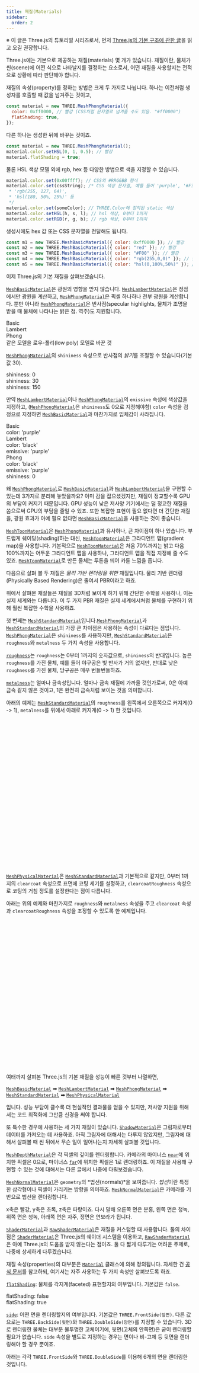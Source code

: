 ```yaml
---
title: 재질(Materials)
sidebar:
  order: 2
---
```


※ 이 글은 Three.js의 튜토리얼 시리즈로서,
먼저 [Three.js의 기본 구조에 관한 글](fundamentals.html)을
읽고 오길 권장합니다.

Three.js에는 기본으로 제공하는 재질(materials) 몇 개가 있습니다.
재질이란, 물체가 씬(scene)에 어떤 식으로 나타날지를 결정하는 요소로서,
어떤 재질을 사용할지는 전적으로 상황에 따라 판단해야 합니다.

재질의 속성(property)를 정하는 방법은 크게 두 가지로 나뉩니다. 하나는
이전처럼 생성자를 호출할 때 값을 넘겨주는 것이고,

```js
const material = new THREE.MeshPhongMaterial({
  color: 0xff0000, // 빨강 (CSS처럼 문자열로 넘겨줄 수도 있음. "#ff0000")
  flatShading: true,
});
```

다른 하나는 생성한 뒤에 바꾸는 것이죠.

```js
const material = new THREE.MeshPhongMaterial();
material.color.setHSL(0, 1, 0.5); // 빨강
material.flatShading = true;
```

물론 HSL 색상 모델 외에 rgb, hex 등 다양한 방법으로 색을 지정할
수 있습니다.

```js
material.color.set(0x00ffff); // CSS의 #RRGGBB 형식
material.color.set(cssString); /* CSS 색상 문자열, 예를 들어 'purple', '#F32',
 * 'rgb(255, 127, 64)',
 * 'hsl(180, 50%, 25%)' 등
 */
material.color.set(someColor); // THREE.Color에 정의된 static 색상
material.color.setHSL(h, s, l); // hsl 색상, 0부터 1까지
material.color.setRGB(r, g, b); // rgb 색상, 0부터 1까지
```

생성시에도 hex 값 또는 CSS 문자열을 전달해도 됩니다.

```js
const m1 = new THREE.MeshBasicMaterial({ color: 0xff0000 }); // 빨강
const m2 = new THREE.MeshBasicMaterial({ color: "red" }); // 빨강
const m3 = new THREE.MeshBasicMaterial({ color: "#F00" }); // 빨강
const m4 = new THREE.MeshBasicMaterial({ color: "rgb(255,0,0)" }); // 빨강
const m5 = new THREE.MeshBasicMaterial({ color: "hsl(0,100%,50%)" }); // 빨강
```

이제 Three.js의 기본 재질을 살펴보겠습니다.

[`MeshBasicMaterial`](/api/ko/materials/MeshBasicMaterial)은 광원의 영향을 받지 않습니다. [`MeshLambertMaterial`](/api/ko/materials/MeshLambertMaterial)은
정점에서만 광원을 계산하고, [`MeshPhongMaterial`](/api/ko/materials/MeshPhongMaterial)은 픽셀 하나하나 전부 광원을
계산합니다. 뿐만 아니라 [`MeshPhongMaterial`](/api/ko/materials/MeshPhongMaterial)은 반사점(specular highlights, 물체가 조명을 받을 때 물체에 나타나는 밝은 점. 역주)도
지원합니다.

<div class="spread">
  <div>
    <div data-diagram="MeshBasicMaterial"></div>
    <div class="code">Basic</div>
  </div>
  <div>
    <div data-diagram="MeshLambertMaterial"></div>
    <div class="code">Lambert</div>
  </div>
  <div>
    <div data-diagram="MeshPhongMaterial"></div>
    <div class="code">Phong</div>
  </div>
</div>
<div class="spread">
  <div>
    <div data-diagram="MeshBasicMaterialLowPoly"></div>
  </div>
  <div>
    <div data-diagram="MeshLambertMaterialLowPoly"></div>
  </div>
  <div>
    <div data-diagram="MeshPhongMaterialLowPoly"></div>
  </div>
</div>
<div class="threejs_center code">
  같은 모델을 로우-폴리(low poly) 모델로 바꾼 것
</div>

[`MeshPhongMaterial`](/api/ko/materials/MeshPhongMaterial)의 `shininess` 속성으로 반사점의 *밝기*를 조절할 수
있습니다(기본값 30).

<div class="spread">
  <div>
    <div data-diagram="MeshPhongMaterialShininess0"></div>
    <div class="code">shininess: 0</div>
  </div>
  <div>
    <div data-diagram="MeshPhongMaterialShininess30"></div>
    <div class="code">shininess: 30</div>
  </div>
  <div>
    <div data-diagram="MeshPhongMaterialShininess150"></div>
    <div class="code">shininess: 150</div>
  </div>
</div>

만약 [`MeshLambertMaterial`](/api/ko/materials/MeshLambertMaterial)이나 [`MeshPhongMaterial`](/api/ko/materials/MeshPhongMaterial)의 `emissive` 속성에
색상값을 지정하고, ([`MeshPhongMaterial`](/api/ko/materials/MeshPhongMaterial)은 `shininess`도 0으로 지정해야함)
`color` 속성을 검정으로 지정하면 [`MeshBasicMaterial`](/api/ko/materials/MeshBasicMaterial)과 마찬가지로 입체감이
사라집니다.

<div class="spread">
  <div>
    <div data-diagram="MeshBasicMaterialCompare"></div>
    <div class="code">
      <div>Basic</div>
      <div>color: 'purple'</div>
    </div>
  </div>
  <div>
    <div data-diagram="MeshLambertMaterialCompare"></div>
    <div class="code">
      <div>Lambert</div>
      <div>color: 'black'</div>
      <div>emissive: 'purple'</div>
    </div>
  </div>
  <div>
    <div data-diagram="MeshPhongMaterialCompare"></div>
    <div class="code">
      <div>Phong</div>
      <div>color: 'black'</div>
      <div>emissive: 'purple'</div>
      <div>shininess: 0</div>
    </div>
  </div>
</div>

왜 [`MeshPhongMaterial`](/api/ko/materials/MeshPhongMaterial)로 [`MeshBasicMaterial`](/api/ko/materials/MeshBasicMaterial)과 [`MeshLambertMaterial`](/api/ko/materials/MeshLambertMaterial)을
구현할 수 있는데 3가지로 분리해 놓았을까요? 이미 감을 잡으셨겠지만, 재질이
정교할수록 GPU의 부담이 커지기 때문입니다. GPU 성능이 낮은 저사양 기기에서는
덜 정교한 재질을 씀으로써 GPU의 부담을 줄일 수 있죠. 또한 복잡한 표현이 필요
없다면 더 간단한 재질을, 광원 효과가 아예 필요 없다면 [`MeshBasicMaterial`](/api/ko/materials/MeshBasicMaterial)을
사용하는 것이 좋습니다.

[`MeshToonMaterial`](/api/ko/materials/MeshToonMaterial)은 [`MeshPhongMaterial`](/api/ko/materials/MeshPhongMaterial)과 유사하나, 큰 차이점이 하나 있습니다.
부드럽게 쉐이딩(shading)하는 대신, [`MeshToonMaterial`](/api/ko/materials/MeshToonMaterial)은 그라디언트 맵(gradient map)을
사용합니다. 기본적으로 [`MeshToonMaterial`](/api/ko/materials/MeshToonMaterial)은 처음 70%까지는 밝고 다음 100%까지는
어두운 그라디언트 맵을 사용하나, 그라디언트 맵을 직접 지정해 줄 수도 있죠. [`MeshToonMaterial`](/api/ko/materials/MeshToonMaterial)로
만든 물체는 투톤을 띄어 카툰 느낌을 줍니다.

<div class="spread">
  <div data-diagram="MeshToonMaterial"></div>
</div>

다음으로 살펴 볼 두 재질은 _물리 기반 렌더링을 위한_ 재질입니다. 물리 기반 렌더링(Physically Based Rendering)은
줄여서 PBR이라고 하죠.

위에서 살펴본 재질들은 재질을 3D처럼 보이게 하기 위해 간단한 수학을 사용하나,
이는 실제 세계와는 다릅니다. 이 두 가지 PBR 재질은 실제 세계에서처럼 물체를
구현하기 위해 훨씬 복잡한 수학을 사용하죠.

첫 번째는 [`MeshStandardMaterial`](/api/ko/materials/MeshStandardMaterial)입니다.[`MeshPhongMaterial`](/api/ko/materials/MeshPhongMaterial)과 [`MeshStandardMaterial`](/api/ko/materials/MeshStandardMaterial)의
가장 큰 차이점은 사용하는 속성이 다르다는 점입니다. [`MeshPhongMaterial`](/api/ko/materials/MeshPhongMaterial)은
`shininess`를 사용하지만, [`MeshStandardMaterial`](/api/ko/materials/MeshStandardMaterial)은 `roughness`와 `metalness`
두 가지 속성을 사용합니다.

[`roughness`](/api/ko/materials/MeshStandardMaterial#roughness)는 `roughness`는
0부터 1까지의 숫자값으로, `shininess`의 반대입니다. 높은 `roughness`를
가진 물체, 예를 들어 야구공은 빛 반사가 거의 없지만, 반대로 낮은
`roughness`를 가진 물체, 당구공은 매우 번들번들하죠.

[`metalness`](/api/ko/materials/MeshStandardMaterial#metalness)는 얼마나 금속성입니다.
얼마나 금속 재질에 가까울 것인가로써, 0은 아예 금속 같지 않은 것이고,
1은 완전히 금속처럼 보이는 것을 의미합니다.

아래의 예제는 [`MeshStandardMaterial`](/api/ko/materials/MeshStandardMaterial)의 `roughness`를 왼쪽에서 오른쪽으로
커지게(0 -> 1), `metalness`를 위에서 아래로 커지게(0 -> 1) 한 것입니다.

<div data-diagram="MeshStandardMaterial" style="min-height: 400px"></div>

[`MeshPhysicalMaterial`](/api/ko/materials/MeshPhysicalMaterial)은 [`MeshStandardMaterial`](/api/ko/materials/MeshStandardMaterial)과 기본적으로 같지만,
0부터 1까지의 `clearcoat` 속성으로 표면에 코팅 세기를 설정하고,
`clearcoatRoughness` 속성으로 코팅의 거침 정도를 설정한다는 점이 다릅니다.

아래는 위의 예제와 마찬가지로 `roughness`와 `metalness` 속성을 주고
`clearcoat` 속성과 `clearcoatRoughness` 속성을 조정할 수 있도록 한 예제입니다.

<div data-diagram="MeshPhysicalMaterial" style="min-height: 400px"></div>

여태까지 살펴본 Three.js의 기본 재질을 성능이 빠른 것부터 나열하면,

[`MeshBasicMaterial`](/api/ko/materials/MeshBasicMaterial) ➡ [`MeshLambertMaterial`](/api/ko/materials/MeshLambertMaterial) ➡ [`MeshPhongMaterial`](/api/ko/materials/MeshPhongMaterial) ➡
[`MeshStandardMaterial`](/api/ko/materials/MeshStandardMaterial) ➡ [`MeshPhysicalMaterial`](/api/ko/materials/MeshPhysicalMaterial)

입니다. 성능 부담이
클수록 더 현실적인 결과물을 얻을 수 있지만, 저사양 지원을 위해서는 코드
최적화에 그만큼 신경을 써야 합니다.

또 특수한 경우에 사용하는 세 가지 재질이 있습니다. [`ShadowMaterial`](/api/ko/materials/ShadowMaterial)은
그림자로부터 데이터를 가져오는 데 사용하죠. 아직 그림자에 대해서는 다루지
않았지만, 그림자에 대해서 살펴볼 때 씬 뒤에서 무슨 일이 일어나는지
자세히 살펴볼 것입니다.

[`MeshDepthMaterial`](/api/ko/materials/MeshDepthMaterial)은 각 픽셀의 깊이를 렌더링합니다. 카메라의 마이너스
[`near`](/api/ko/cameras/PerspectiveCamera#near)에 위치한 픽셀은 0으로, 마이너스
[`far`](/api/ko/cameras/PerspectiveCamera#far)에 위치한 픽셀은 1로 렌더링하죠. 이 재질을
사용해 구현할 수 있는 것에 대해서는 다른 글에서 나중에 다뤄보겠습니다.

<div class="spread">
  <div>
    <div data-diagram="MeshDepthMaterial"></div>
  </div>
</div>

[`MeshNormalMaterial`](/api/ko/materials/MeshNormalMaterial)은 `geometry`의 *법선(normals)*을 보여줍니다.
*법선*이란 특정한 삼각형이나 픽셀이 가리키는 방향을 의미하죠.
[`MeshNormalMaterial`](/api/ko/materials/MeshNormalMaterial)은 카메라를 기반으로 법선을 렌더링합니다.

<span class="color:red;">x축은 빨강</span>,
<span class="color:green;">y축은 초록</span>,
<span class="color:blue;">z축은 파랑</span>이죠. 다시 말해 오른쪽 면은
<span class="color:#FF7F7F;">분홍</span>, 왼쪽 면은
<span class="color:#007F7F;">청녹</span>, 위쪽 면은
<span class="color:#7FFF7F;">청녹</span>, 아래쪽 면은
<span class="color:#7F007F;">자주</span>, 정면은
<span class="color:#7F7FFF;">연보라</span>가 됩니다.

<div class="spread">
  <div>
    <div data-diagram="MeshNormalMaterial"></div>
  </div>
</div>

[`ShaderMaterial`](/api/ko/materials/ShaderMaterial)과 [`RawShaderMaterial`](/api/ko/materials/RawShaderMaterial)은 재질을 커스텀할 때 사용합니다.
둘의 차이점은 [`ShaderMaterial`](/api/ko/materials/ShaderMaterial)은 Three.js의 쉐이더 시스템을 이용하고,
[`RawShaderMaterial`](/api/ko/materials/RawShaderMaterial)은 아예 Three.js의 도움을 받지 않는다는 점이죠. 둘
다 짧게 다루기는 어려운 주제로, 나중에 상세하게 다루겠습니다.

재질 속성(properties)의 대부분은 [`Material`](/api/ko/materials/Material) 클래스에 의해 정의됩니다.
자세한 건 [공식 문서](/api/ko/materials/Material)를 참고하되, 여기서는 자주 사용하는
두 가지 속성만 살펴보도록 하죠.

[`flatShading`](/api/ko/materials/Material#flatShading):
물체를 각지게(faceted) 표현할지의 여부입니다. 기본값은 `false`.

<div class="spread">
  <div>
    <div data-diagram="smoothShading"></div>
    <div class="code">flatShading: false</div>
  </div>
  <div>
    <div data-diagram="flatShading"></div>
    <div class="code">flatShading: true</div>
  </div>
</div>

[`side`](/api/ko/materials/Material#side):
어떤 면을 렌더링할지의 여부입니다. 기본값은 `THREE.FrontSide(앞면)`.
다른 값으로는 `THREE.BackSide(뒷면)`와 `THREE.DoubleSide(양면)`를
지정할 수 있습니다. 3D로 렌더링한 물체는 대부분 불투명한 고체이기에,
뒷면(고체의 안쪽면)은 굳이 렌더링할 필요가 없습니다. `side` 속성을
별도로 지정하는 경우는 면이나 비-고체 등 뒷면을 렌더링해야 할 경우
뿐이죠.

아래는 각각 `THREE.FrontSide`와 `THREE.DoubleSide`를 이용해 6개의
면을 렌더링한 것입니다.

<div class="spread">
  <div>
    <div data-diagram="sideDefault" style="height: 250px;"></div>
    <div class="code">side: THREE.FrontSide</div>
  </div>
  <div>
    <div data-diagram="sideDouble" style="height: 250px;"></div>
    <div class="code">side: THREE.DoubleSide</div>
  </div>
</div>

실제 프로젝트에서 재질을 다룰 때는 고려해야 할 것이 훨씬 많습니다.
이 장에서는 아주 기본적인 것만 살펴보았을 뿐이고, 제대로 사용하기
위해서는 알아야 할 것들이 훨씬 더 많죠. 예를 들어 나중에 살펴볼
텍스처(textures, 질감)만 추가해도 경우의 수가 엄청나게 늘어납니다.
말 나온 김에 바로 텍스처를 살펴보는 것도 좋지만, 다음 장에서는 잠시
쉬어가는 의미로 [Three.js 개발 환경 구성하기](setup.html)에
대해 알아보겠습니다.

<div class="threejs_bottombar">
### material.needsUpdate

이 속성은 사용할 일이 그다지 많진 않으니 참고로 알아두시기 바랍니다.
Three.js는 재질을 사용할 때-해당 재질을 사용하는 물체를 렌더링할 때-
재질의 설정을 적용합니다. 재질을 바꿀 때는 많은 자원이 들어가기에,
Three.js는 기본적으로 처음 한 번만 재질의 설정을 적용합니다. 만약
재질의 속성(properties)을 런타임에 바꿔야 할 경우, `material.needsUpdate = true`를
설정해 Three.js가 변경사항을 반영하도록 해야 하죠. 대표적으로
`needsUpdate`를 사용해야 하는 경우는 다음과 같습니다.

<ul>
<li>`flatShading` 속성을 변경할 때</li>
<li>
텍스처를 추가/제거할 때

단순히 텍스처를 변경할 때는 상관없으나, 아예 텍스처를 사용하지 않다가
텍스처를 추가하는 경우, 또는 텍스처를 사용하다가 텍스처를 제거하는 경우
`needsUpdate = true`를 설정해주어야 합니다.

하지만 텍스처를 제거하는 경우, 대게 1x1 하얀색 픽셀 텍스처로 변경하는 게
낫습니다.

</li>
</ul>

위에서 언급했듯, 대부분의 앱은 이런 경우를 고려할 일이 거의 없습니다.
`flatShade` 속성을 변경하는 경우는 흔치 않고, 텍스처를 변경하는
경우는 있어도 물체의 속성이나 색상을 지정하지 않았다가 추가하는 경우는 흔치 않기
때문입니다.

</div>

<canvas id="c"></canvas>

<span>Script:src="../resources/threejs-materials.js"</span>
